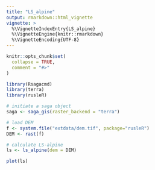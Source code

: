 ```yaml
---
title: "LS_alpine"
output: rmarkdown::html_vignette
vignette: >
  %\VignetteIndexEntry{LS_alpine}
  %\VignetteEngine{knitr::rmarkdown}
  %\VignetteEncoding{UTF-8}
---
```


```r
knitr::opts_chunk$set(
  collapse = TRUE,
  comment = "#>"
)
```

```r
library(Rsagacmd)
library(terra)
library(rusleR)

# initiate a saga object
saga <- saga_gis(raster_backend = "terra")

# load DEM
f <- system.file("extdata/dem.tif", package="rusleR")
DEM <- rast(f)

# calculate LS-alpine
ls <- ls_alpine(dem = DEM)

plot(ls)
```
